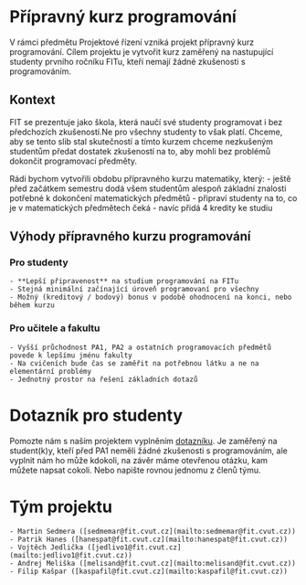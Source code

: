 
<title>Přípravný kurz programování</title>

# Přípravný kurz programování

V rámci předmětu Projektové řízení vzniká projekt přípravný kurz programování. Cílem projektu je vytvořit kurz zaměřený na nastupující studenty prvního ročníku FITu, kteří nemají žádné zkušenosti s programováním.

## Kontext

FIT se prezentuje jako škola, která naučí své studenty programovat i bez předchozích zkušeností.Ne pro všechny studenty to však platí. Chceme, aby se tento slib stal skutečností a tímto kurzem chceme nezkušeným studentům předat dostatek zkušeností na to, aby mohli bez problémů dokončit programovací předměty.

Rádi bychom vytvořili obdobu přípravného kurzu matematiky, který:
    - ještě před začátkem semestru dodá všem studentům alespoň základní znalosti potřebné k dokončení matematických předmětů
    - připraví studenty na to, co je v matematických předmětech čeká
    - navíc přidá 4 kredity ke studiu

## Výhody přípravného kurzu programování

### Pro studenty

    - **Lepší připravenost** na studium programování na FITu
    - Stejná minimální začínající úroveň programovaní pro všechny
    - Možný (kreditový / bodový) bonus v podobě ohodnocení na konci, nebo během kurzu

### Pro učitele a fakultu

    - Vyšší průchodnost PA1, PA2 a ostatních programovacích předmětů povede k lepšímu jménu fakulty
    - Na cvičeních bude čas se zaměřit na potřebnou látku a ne na elementární problémy
    - Jednotný prostor na řešení základních dotazů

# Dotazník pro studenty

Pomozte nám s naším projektem vyplněním [dotazníku](https://forms.gle/9w1oKZKVSezU8ain7). Je zaměřený na student(k)y, kteří před PA1 neměli žádné zkušenosti s programováním, ale vyplnit nám ho může kdokoli, na závěr máme otevřenou otázku, kam můžete napsat cokoli. Nebo napište rovnou jednomu z členů týmu.

# Tým projektu

    - Martin Sedmera ([sedmemar@fit.cvut.cz](mailto:sedmemar@fit.cvut.cz))
    - Patrik Hanes ([hanespat@fit.cvut.cz](mailto:hanespat@fit.cvut.cz))
    - Vojtěch Jedlička ([jedlivo1@fit.cvut.cz](mailto:jedlivo1@fit.cvut.cz))
    - Andrej Meliška ([melisand@fit.cvut.cz](mailto:melisand@fit.cvut.cz))
    - Filip Kašpar ([kaspafil@fit.cvut.cz](mailto:kaspafil@fit.cvut.cz))
